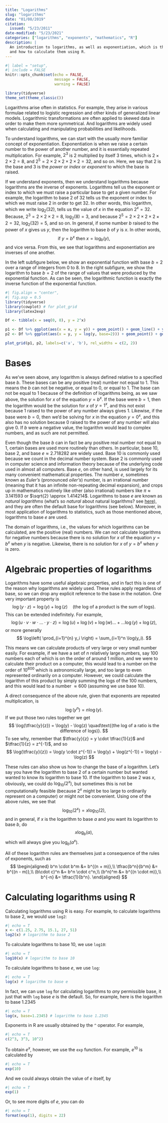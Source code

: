 ```yaml
---
title: "Logarithms"
slug: "logarithms"
date: "01/08/2019"
citation:
  issued: "5/23/2011"
date-modified: "5/23/2021"
categories: ["logarithms", "exponents", "mathematics", "R"]
description: |
  An introduction to logarithms, as well as exponentiation, which is the inverse of a logarithmic function, and their algebraic properties, 
  and how to calculate them using R.
---
```


```r
#| label = "setup",
#| include = FALSE
knitr::opts_chunk$set(echo = FALSE,
                      message = FALSE,
                      warning = FALSE)
```

```r
library(tidyverse)
theme_set(theme_classic())
```

Logarithms arise often in statistics. 
For example, they arise in various formulae related to logistic regression and other kinds of generalized linear models. 
Logarithmic transformations are often applied to skewed data in order to make them more symmetrical.
And logarithms are widely used when calculating and manipulating probabilities and likelihoods.

To understand logarithms, we can start with the usually more familiar concept of exponentiation.
Exponentiation is when we raise a certain number to the power of another number, and it is essentially repeated multiplication. 
For example, $2^3$ is $2$ multiplied by itself $3$ times, which is $2 \times 2 \times 2 = 8$, and
$2^5 = 2 \times 2 \times 2 \times 2 \times 2 = 32$, and so on. 
Here, we say that $2$ is the base and $3$ is the *power* or *index* or *exponent* to which the base is raised.

If we understand exponents, then we understand logarithms because logarithms are the inverse of exponents. 
Logarithms tell us the exponent or index to which we must raise a particular base to get a given number.
For example, the logarithm to base $2$ of $32$ tells us the exponent or index to which we must raise $2$ in order to get $32$.
In other words, this logarithm, which we write $\log_2(32)$, tells us the value of $x$ in the equation $2^x = 32$. 
Because, $2^3 = 2 \times 2 \times 2 = 8$, $\log_2(8) = 3$, and because $2^5 = 2 \times 2 \times 2 \times 2 \times 2 = 32$,
$\log_2(32) = 5$, and so on.
In general, if some number $b$ raised to the power of $x$ gives us $y$, then the logarithm to base $b$ of $y$ is $x$.
In other words,
$$
\text{if }y = b^x 
\text{ then }
x = \log_{b}(y),
$$
and vice versa.
From this, we see that logarithms and exponentiation are inverses of one another. 

In the left subfigure below, we show an exponential function with base $b=2$ over a range of integers from $0$ to $8$. 
In the right subfigure, we show the logarithm to base $b=2$ of the range of values that were produced by the exponential function. 
As can be seen, the logarithmic function is exactly the inverse function of the exponential function.


<!-- ```{r} -->
<!-- fig_1_caption <- 'Exponential and logarithmic functions. a) A plot of the function $y = 2^x$ over the integers from 0 to 8. b) A plot of the logarithm to base $2$ of the $y$ values from the exponential function. -->
<!-- ' -->
<!-- ``` -->


```r
#| fig.align = "center",
#| fig.asp = 0.5
library(tidyverse)
library(cowplot) # for plot_grid
library(latex2exp)

Df <- tibble(x = seq(0, 8), y = 2^x)

p1 <- Df %>% ggplot(aes(x = x, y = y)) + geom_point() + geom_line() + ylab(TeX('$y = 2^x$'))  
p2 <- Df %>% ggplot(aes(x = y, y = log(y, base=2))) + geom_point() + geom_line() + ylab(TeX('$x = \\log_2(y)$'))  

plot_grid(p1, p2, labels=c('a', 'b'), rel_widths = c(2, 2))

```

# Bases

As we've seen above, any logarithm is always defined relative to a specified base $b$. 
These bases can be any positive (real) number not equal to 1. 
This means the $b$ can not be negative, or equal to 0, or equal to 1. 
The base can not be equal to $1$ because of the definition of logarithms being, as we saw above, 
the solution for $x$ of the equation $y = b^x$. 
If the base were $b=1$, then the logarithm would be 
the solution for $x$ of $y = 1^x$, and this not exist because $1$ raised to the power of any number always gives $1$.
Likewise, if the base were $b=0$, then we'd be solving for $x$ in the equation $y = 0^x$, 
and this also has no solution because $0$ raised to the power of any number will also give 0. 
If $b$ were a negative value, the logarithm would lead to complex numbers, and as such are not permitted.

Even though the base $b$ can in fact be any positive real number not equal to 1, certain bases
are used more routinely than others. In particular, base $10$, base $2$, and base $e \approx 2.718282$ are widely used. 
Base $10$ is commonly used because we count in the decimal number system.
Base $2$ is commonly used in computer science and information theory because of the underlying code used in almost all computers.
Base $e$, on other hand, is used largely for its many convenient mathematical properties.
The number $e$, sometimes known as *Euler's* (pronounced *oiler's*) number, is an irrational number (meaning that it has an infinite non-repeating decimal expansion), and crops up in mathematics routinely like other (also irrational) numbers like $\pi \approx 3.141593$ or $\sqrt{2} \approx 1.414214$.
Logarithms to base $e$ are known as *natural logarithms* (what's so *natural* about natural logarithms? see [here](https://math.stackexchange.com/questions/797/whats-so-natural-about-the-base-of-natural-logarithms)), and they are
often the default base for logarithms (see below). 
Moreover, in most application of logarithms to statistics, such as those mentioned above, logarithms to base $e$ are used. 

The domain of logarithms, i.e., the values for which logarithms can be calculated, are the positive (real) numbers. 
We can not calculate logarithms for negative numbers because there is no solution for $x$ of the equation $y = b^x$ when $y$ is negative. 
Likewise, there is no solution for $x$ of $y = b^x$ when $y$ is zero.

# Algebraic properties of logarithms

Logarithms have some useful algebraic properties, and in fact this is one of the reason why logarithms are widely used.
These rules apply regardless of base, so we can drop any explicit reference to the base in the notation.
One very important property is
$$
\log(y\cdot z) = \log(y) + \log(z) \quad\text{(the log of a product is the sum of logs)}.
$$
This can be extended indefinitely. For example, 
$$
\log(u \cdot v \cdot w \cdot \ldots \cdot y \cdot z) = \log(u) + \log(v) + \log(w) \ldots + \ldots \log(y) + \log(z),
$$
or more generally
$$
\log\left( \prod_{i=1}^{n} y_i \right) = \sum_{i=1}^n \log(y_i).
$$

This means we can calculate products of very large or very small number easily. 
For example, if we have a set of $n$ relatively large numbers, say 100 numbers each of which is on the order of around 1 million, and we were to calculate their product on a computer, this would lead to a number on the order of $10^{600}$ which is astronomically large, and too large to even represented ordinarily on a computer. 
However, we could calculate the logarithm of this product by simply summing the logs of the 100 numbers, and this would lead to a number $\approx 600$ (assuming we use base 10). 

A direct consequence of the above rule, given that exponents are repeated multiplication, is 
$$
\log(y^n) = n \log(y).
$$
If we put those two rules together we get 
$$
\log(\tfrac{y}{z}) = \log(y) - \log(z) \quad\text{(the log of a ratio is the difference of logs)}.
$$
To see why, remember that $\tfrac{y}{z} = y \cdot \tfrac{1}{z}$ and $\tfrac{1}{z} = z^{-1}$, and so
$$
\log(\tfrac{y}{z}) = \log(y \cdot z^{-1}) = \log(y) + \log(z^{-1}) = \log(y) - \log(z)
$$

These rules can also show us how to change the base of a logarithm.
Let's say you have the logarithm to base $2$ of a certain number but wanted wanted to know its logarithm to base $10$. 
If the logarithm to base $2$ was $x$, obviously, we could do $\log_{10}(2^x)$, but sometimes this is not be computationally feasible (because $2^x$ might be too large to ordinarily represent on a computer) or might not be convenient.
Using one of the above rules, we see that
$$
\log_{10}(2^x) = x \log_{10}(2),
$$
and in general, if $x$ is the logarithm to base $a$ and you want its logarithm to base $b$, do
$$
x \log_{b}(a),
$$
which will always give you $\log_b(a^x)$.

All of these logarithm rules are themselves just a consequence of the rules of exponents, such as 
$$
\begin{aligned}
b^n \cdot b^m &= b^{(n + m)},\\
\tfrac{b^n}{b^m} &= b^{(n - m)},\\
(b\cdot c)^n &= b^n \cdot c^n,\\
(b^n)^m &= b^{(n \cdot m)},\\
b^{-n} &= \tfrac{1}{b^n}.
\end{aligned}
$$

# Calculating logarithms using R

Calculating logarithms using R is easy.
For example, to calculate logarithms to base 2, we would use `log2`:
```r
#| echo = T
x <- c(1.25, 2.75, 15.1, 27, 51)
log2(x) # logarithm to base 2
```
To calculate logarithms to base 10, we use `log10`:
```r
#| echo = T
log10(x) # logarithm to base 10
```
To calculate logarithms to base $e$, we use `log`:
```r
#| echo = T
log(x) # logarithm to base e
```
In fact, we can use `log` for calculating logarithms to *any* permissible base, it just that with `log` base $e$ is the default. 
So, for example, here is the logarithm to base $1.2345$
```r
#| echo = T
log(x, base=1.2345) # logarithm to base 1.2345
```

Exponents in R are usually obtained by the `^` operator. For example,
```r
#| echo = T
c(2^3, 3^3, 10^2)
```
To obtain $e^x$, however, we use the `exp` function. For example, $e^{10}$ is calculated by
```r
#| echo = T
exp(10)
```
And we could always obtain the value of $e$ itself, by
```r
#| echo = T
exp(1)
```
Or, to see more digits of $e$, you can do
```r
#| echo = T
format(exp(1), digits = 22)
```



